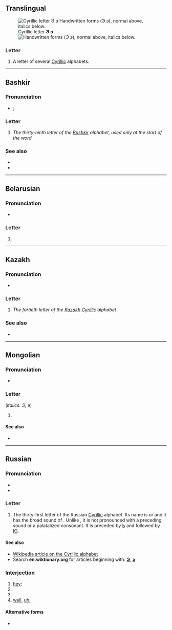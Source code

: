 {{also|Э|ӭ|Ӭ|ဒ|Appendix:Variations of "e"}}
{{character info}}
==Translingual==

[[File:Cyrillic AE.png|thumb|right|Cyrillic letter '''Э э'''<br/>
[[File:31-Russian alphabet-Э э.svg|thumb|Handwritten forms]]
(''Э э''), normal above, italics below.]]

===Letter===
{{mul-letter|upper=Э|lower=э|sc=Cyrl}}

# A letter of several [[Cyrillic]] alphabets.

----

==Bashkir==

===Pronunciation===
* {{qualifier|phoneme}} {{IPA|ba|/ɪ̞/}}; {{qualifier|in Russian borrowings}} {{IPA|ba|/ɛ/}}

===Letter===
{{head|ba|letter|upper case|Э}}

# ''The thirty-ninth letter of the [[Bashkir]] alphabet, used only at the start of the word''

===See also===
* {{l|ba|е}}
* {{list:Cyrillic script letters/ba}}

----

==Belarusian==

===Pronunciation===
* {{be-IPA}}

===Letter===
{{head|be|letter|lower case||upper case|Э}}

# {{Cyrl-def|be|letter|30}}

----

==Kazakh==
{{kk-regional|э|ە}}

===Pronunciation===
* {{qualifier|phoneme}} {{IPA|kk|/e/}}

===Letter===
{{head|kk|letter|sc=Cyrl|lower case||upper case|Э}}

# ''The fortieth letter of the [[Kazakh]] [[Cyrillic]] alphabet''

===See also===
* {{list:Cyrillic script letters/kk}}

----

==Mongolian==

===Pronunciation===
* {{IPA|mn|/e~i/}}

===Letter===
{{head|mn|letter|upperscale|Э}} (''italics: Э, э'')

# {{Cyrl-def|mn|letter|33}}

====See also====
* {{list:Cyrillic script letters/mn}}

----

==Russian==

===Pronunciation===
* {{ru-IPA}}
* {{audio|ru|Ru-{{PAGENAME}}.ogg|Audio}}

===Letter===
{{head|ru|letter|lower case||upper case|Э}}

# The thirty-first letter of the Russian [[Cyrillic]] alphabet. Its name is {{l|ru|э}} or {{l|ru|э́ оборо́тное|t=backwards e}} and it has the broad sound of {{IPAchar|/e/}}. Unlike {{l|ru|е}}, it is not pronounced with a preceding {{IPAchar|/j/}} sound or a palatalized consonant. It is preceded by [[ь|Ь]] and followed by [[ю|Ю]].

====See also====
{{list:Cyrillic script letters/ru}}
* [[w:Cyrillic alphabet|Wikipedia article on the Cyrillic alphabet]]
* Search '''en.wiktionary.org''' for articles beginning with: '''[http://en.wiktionary.org/w/index.php?title=Special%3AAllpages&from=%D0%AD&namespace=0 Э]''', '''[http://en.wiktionary.org/w/index.php?title=Special%3AAllpages&from=%D1%8D&namespace=0 э]'''

===Interjection===
{{head|ru|interjection}} {{tlb|ru|colloquial}}

# [[hey]]; {{n-g|an [[exclamation]] to get [[attention]]}}
# {{n-g|to indicate [[doubt]], [[disgust]]}}
# {{n-g|to clearly indicate a [[protest]] or [[reprimand]]}}
# [[well]], [[uh]]; {{n-g|space filler or pause during conversation}}

====Alternative forms====
* {{alt|ru|э-э-э|э́-э|эээ}}

{{topics|ru|Cyrillic letter names|Letter names}}